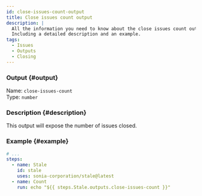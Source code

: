 ```yaml
---
id: close-issues-count-output
title: Close issues count output
description: |
  All the information you need to know about the close issues count output.
  Including a detailed description and an example.
tags:
  - Issues
  - Outputs
  - Closing
---
```


### Output {#output}

Name: `close-issues-count`  
Type: `number`

### Description {#description}

This output will expose the number of issues closed.

### Example {#example}

```yml {6-7}
# ...
steps:
  - name: Stale
    id: stale
    uses: sonia-corporation/stale@latest
  - name: Count
    run: echo "${{ steps.Stale.outputs.close-issues-count }}"
```
